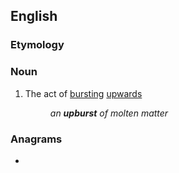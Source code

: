==English==

===Etymology===
{{prefix|en|up|burst}}

===Noun===
{{en-noun}}

# {{lb|en|archaic}} The act of [[burst]]ing [[up]]wards
#:''an '''upburst''' of molten matter''

===Anagrams===
* {{anagrams|en|a=bprstuu|burst up|burst-up}}